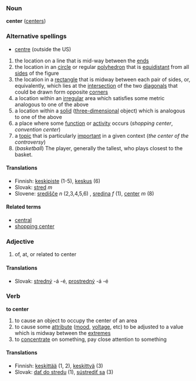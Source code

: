===Noun===
'''center''' ([[centers]])

===Alternative spellings===
*[[centre]] (outside the US)

# the location on a line that is mid-way between the [[end]]s
# the location in an [[circle]] or regular [[polyhedron]] that is [[equidistant]] from all [[side]]s of the figure
# the location in a [[rectangle]] that is midway between each pair of sides, or, equivalently, which lies at the [[intersection]] of the two [[diagonal]]s that could be drawn form opposite [[corner]]s
# a location within an [[irregular]] area which satisfies some metric analogous to one of the above
# a location within a [[solid]] ([[three-dimensional]] object) which is analogous to one of the above
# a place where some [[function]] or [[activity]] occurs (''shopping center'', ''convention center'')
# a [[topic]] that is particularly [[important]] in a given context (''the center of the controversy'')
# (''basketball'') The player, generally the tallest, who plays closest to the basket.

==== Translations ====
*Finnish: [[keskipiste]] (1-5), [[keskus]] (6)
*Slovak: [[stred]] ''m''
*Slovene: [[središče]] ''n'' (2,3,4,5,6) , [[sredina]] ''f'' (1), [[center]] ''m'' (8)

====Related terms====
*[[central]]
*[[shopping center]]

=== Adjective ===
# of, at, or related to center

==== Translations ====
*Slovak: [[stredný]] -á -é, [[prostredný]] -á -é

===Verb===
'''to center'''

# to cause an object to occupy the center of an area
# to cause some [[attribute]] ([[mood]], [[voltage]], etc) to be adjusted to a value which is midway between the [[extreme]]s
# to [[concentrate]] on something, pay close attention to something

==== Translations ====
*Finnish: [[keskittää]] (1, 2), [[keskittyä]] (3)
*Slovak: [[dať do stredu]] (1), [[sústrediť sa]] (3)